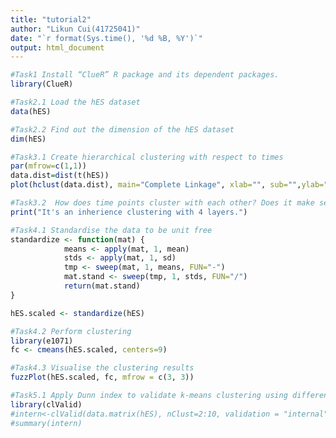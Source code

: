 ```yaml
---
title: "tutorial2"
author: "Likun Cui(41725041)"
date: "`r format(Sys.time(), '%d %B, %Y')`"
output: html_document
---
```


```r
#Task1 Install “ClueR” R package and its dependent packages. 
library(ClueR)

#Task2.1 Load the hES dataset
data(hES)

#Task2.2 Find out the dimension of the hES dataset
dim(hES)

#Task3.1 Create hierarchical clustering with respect to times
par(mfrow=c(1,1))
data.dist=dist(t(hES))
plot(hclust(data.dist), main="Complete Linkage", xlab="", sub="",ylab="", cex=1.3)

#Task3.2  How does time points cluster with each other? Does it make sense?
print("It's an inherience clustering with 4 layers.")

#Task4.1 Standardise the data to be unit free
standardize <- function(mat) {
            means <- apply(mat, 1, mean)
            stds <- apply(mat, 1, sd)
            tmp <- sweep(mat, 1, means, FUN="-")
            mat.stand <- sweep(tmp, 1, stds, FUN="/")
            return(mat.stand)
}

hES.scaled <- standardize(hES)

#Task4.2 Perform clustering
library(e1071)
fc <- cmeans(hES.scaled, centers=9)

#Task4.3 Visualise the clustering results
fuzzPlot(hES.scaled, fc, mfrow = c(3, 3))

#Task5.1 Apply Dunn index to validate k-means clustering using different k values.
library(clValid)
#intern<-clValid(data.matrix(hES), nClust=2:10, validation = "internal", clMethods = "kmeans")
#summary(intern)
```

